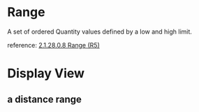 

<Meta of={Stories}/>

# Range

A set of ordered Quantity values defined by a low and high limit.

reference: [2.1.28.0.8 Range (R5)](http://hl7.org/fhir/datatypes.html#range)

# Display View

## a distance range
<Canvas of={Stories.Distance} />
